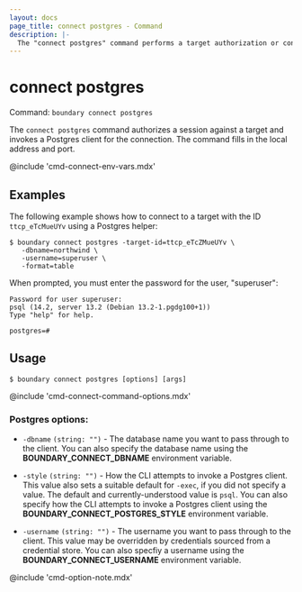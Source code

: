 ```yaml
---
layout: docs
page_title: connect postgres - Command
description: |-
  The "connect postgres" command performs a target authorization or consumes an existing authorization token, and launches a proxied postgres connection.
---
```


# connect postgres

Command: `boundary connect postgres`

The `connect postgres` command authorizes a session against a target and invokes a Postgres client for the connection.
The command fills in the local address and port.

@include 'cmd-connect-env-vars.mdx'


## Examples

The following example shows how to connect to a target with the ID `ttcp_eTcMueUYv` using a Postgres helper:

```shell-session
$ boundary connect postgres -target-id=ttcp_eTcZMueUYv \
   -dbname=northwind \
   -username=superuser \
   -format=table
```

When prompted, you must enter the password for the user, "superuser":

<CodeBlockConfig hideClipboard>

```plaintext
Password for user superuser:
psql (14.2, server 13.2 (Debian 13.2-1.pgdg100+1))
Type "help" for help.

postgres=#
```

</CodeBlockConfig>

## Usage

<CodeBlockConfig hideClipboard>

```shell-session
$ boundary connect postgres [options] [args]
```

</CodeBlockConfig>

@include 'cmd-connect-command-options.mdx'

### Postgres options:

- `-dbname` `(string: "")` - The database name you want to pass through to the client.
You can also specify the database name using the **BOUNDARY_CONNECT_DBNAME** environment variable.

- `-style`  `(string: "")` - How the CLI attempts to invoke a Postgres client.
This value also sets a suitable default for `-exec`, if you did not specify a value.
The default and currently-understood value is `psql`.
You can also specify how the CLI attempts to invoke a Postgres client using the **BOUNDARY_CONNECT_POSTGRES_STYLE** environment variable.

- `-username`  `(string: "")` - The username you want to pass through to the client.
This value may be overridden by credentials sourced from a credential store.
You can also specfiy a username using the **BOUNDARY_CONNECT_USERNAME** environment variable.

@include 'cmd-option-note.mdx'